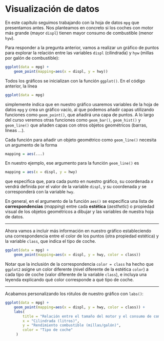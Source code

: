 # Visualización de datos {#plots}

En este capítulo seguimos trabajando con la hoja de datos `mpg` que presentamos antes. 
Nos planteamos en concreto si los coches con motor más grande (mayor `displ`) tienen mayor consumo de combustible (menor `hyw`). 

Para responder a la pregunta anterior, vamos a realizar un gráfico de puntos para explorar la relación entre las variables `displ` (cilindrada) y `hyw` (millas por galón de combustible):

```r
ggplot(data = mpg) + 
    geom_point(mapping=aes(x = displ, y = hwy)) 
```


Todos los gráficos se inicializan con la función `ggplot()`. En el código anterior, la línea

```r
ggplot(data = mpg)
```
simplemente indica que en nuestro gráfico usaremos variables de la hoja de datos  `mpg` y crea un gráfico vacío, al que podemos añadir capas utilizando funciones como `geom_point()`, que añadirá una capa de puntos. A lo largo del curso veremos otras funciones como `geom_bar()`, `geom_hist()` y `geom_line()` que añaden capas con otros objetos geométricos (barras, líneas ...).

Cada función para añadir un objeto geométrico como `geom_line()` necesita un argumento de la forma
```r
mapping = aes(...)
```

En nuestro ejemplo, ese argumento para la función `geom_line()` es
```r
mapping = aes(x = displ, y = hwy)
```
que especifica que, para cada punto en nuestro gráfico,  su coordenada $x$ vendrá definida por el valor de la variable `displ`, y su coordenada $y$ se corresponderá con la variable `hwy`.


En general, en el argumento de la función `aes()` se especifica una lista de **correspondencias** (*mapping*) entre cada **estética** (*aesthetic*) o propiedad visual de los objetos geométricos a dibujar y las variables de nuestra hoja de datos. 

***

Ahora vamos a incluir más información en nuestro gráfico estableciendo una correspondencia entre el color de los puntos (otra propiedad estética) y la variable `class`, que indica el tipo de coche.

```r
ggplot(data = mpg) + 
    geom_point(mapping=aes(x = displ, y = hwy, color = class))  
```

Notar que la inclusión de la correspondencia `color = class` ha hecho que `ggplot2` asigne un color diferente (nivel diferente de la estética `color`) a cada tipo de coche (valor diferente de la variable `class`), e incluya una leyenda explicando qué color corresponde a qué tipo de coche.

***

Acabamos personalizando los rótulos de nuestro gráfico con `labs()`:
```r
ggplot(data = mpg) + 
    geom_point(mapping=aes(x = displ, y = hwy, color = class)) +
    labs(
        title = "Relación entre el tamaño del motor y el consumo de combustible", 
        x = "Cilindrada (litros)",
        y = "Rendimiento combustible (millas/galón)",
        color = "Tipo de coche"
     )
```


